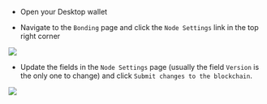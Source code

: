 - Open your Desktop wallet

- Navigate to the `Bonding` page and click the `Node Settings` link in the top right corner

![](/images/operators/wallet-screenshots/bonding.png)

- Update the fields in the `Node Settings` page (usually the field `Version` is the only one to change) and click `Submit changes to the blockchain`.

![](/images/operators/wallet-screenshots/node_settings.png)
